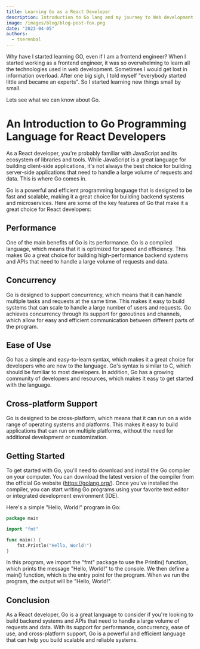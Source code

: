 ```yaml
---
title: Learning Go as a React Developer
description: Introduction to Go lang and my journey to Web development.
image: /images/blog/blog-post-fox.png
date: "2023-04-05"
authors:
  - tserenbal
---
```


<Callout>
 Why have I started learning GO, even if I am a frontend engineer?
 When I started working as a frontend engineer, it was so overwhelming to learn all the technologies used in web development. Sometimes I would get lost in information overload.
 After one big sigh, I told myself "everybody started little and became an experts". So I started learning new things small by small.

 Lets see what we can know about Go.
 
</Callout>


# An Introduction to Go Programming Language for React Developers

As a React developer, you're probably familiar with JavaScript and its ecosystem of libraries and tools. While JavaScript is a great language for building client-side applications, it's not always the best choice for building server-side applications that need to handle a large volume of requests and data. This is where Go comes in.

Go is a powerful and efficient programming language that is designed to be fast and scalable, making it a great choice for building backend systems and microservices. Here are some of the key features of Go that make it a great choice for React developers:

## Performance

One of the main benefits of Go is its performance. Go is a compiled language, which means that it is optimized for speed and efficiency. This makes Go a great choice for building high-performance backend systems and APIs that need to handle a large volume of requests and data.

## Concurrency

Go is designed to support concurrency, which means that it can handle multiple tasks and requests at the same time. This makes it easy to build systems that can scale to handle a large number of users and requests. Go achieves concurrency through its support for goroutines and channels, which allow for easy and efficient communication between different parts of the program.

## Ease of Use

Go has a simple and easy-to-learn syntax, which makes it a great choice for developers who are new to the language. Go's syntax is similar to C, which should be familiar to most developers. In addition, Go has a growing community of developers and resources, which makes it easy to get started with the language.

## Cross-platform Support

Go is designed to be cross-platform, which means that it can run on a wide range of operating systems and platforms. This makes it easy to build applications that can run on multiple platforms, without the need for additional development or customization.

## Getting Started

To get started with Go, you'll need to download and install the Go compiler on your computer. You can download the latest version of the compiler from the official Go website (https://golang.org/). Once you've installed the compiler, you can start writing Go programs using your favorite text editor or integrated development environment (IDE).

Here's a simple "Hello, World!" program in Go:


```go
package main

import "fmt"

func main() {
    fmt.Println("Hello, World!")
}
```


In this program, we import the "fmt" package to use the Println() function, which prints the message "Hello, World!" to the console. We then define a main() function, which is the entry point for the program. When we run the program, the output will be "Hello, World!".

## Conclusion

As a React developer, Go is a great language to consider if you're looking to build backend systems and APIs that need to handle a large volume of requests and data. With its support for performance, concurrency, ease of use, and cross-platform support, Go is a powerful and efficient language that can help you build scalable and reliable systems.
